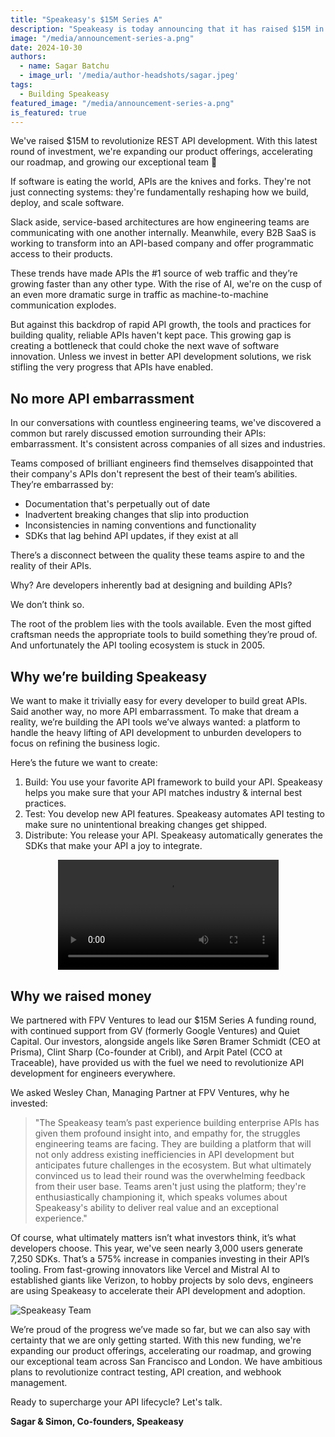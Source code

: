 ```yaml
---
title: "Speakeasy's $15M Series A"
description: "Speakeasy is today announcing that it has raised $15M in Series A funding from backers including Wesley Chan at FPV Ventures, GV and Quiet Capital."
image: "/media/announcement-series-a.png"
date: 2024-10-30
authors:
  - name: Sagar Batchu
  - image_url: '/media/author-headshots/sagar.jpeg'
tags:
  - Building Speakeasy
featured_image: "/media/announcement-series-a.png"
is_featured: true
---
```



<Callout title="TL;DR" variant="success">
We've raised $15M to revolutionize REST API development. With this latest round of investment, we're expanding our product offerings, accelerating our roadmap, and growing our exceptional team 🚀
</Callout>

If software is eating the world, APIs are the knives and forks. They're not just connecting systems: they're fundamentally reshaping how we build, deploy, and scale software.

Slack aside, service-based architectures are how engineering teams are communicating with one another internally. Meanwhile, every B2B SaaS is working to transform into an API-based company and offer programmatic access to their products.

These trends have made APIs the #1 source of web traffic and they’re growing faster than any other type. With the rise of AI, we're on the cusp of an even more dramatic surge in traffic as machine-to-machine communication explodes.

But against this backdrop of rapid API growth, the tools and practices for building quality, reliable APIs haven't kept pace. This growing gap is creating a bottleneck that could choke the next wave of software innovation. Unless we invest in better API development solutions, we risk stifling the very progress that APIs have enabled.

## No more API embarrassment

In our conversations with countless engineering teams, we've discovered a common but rarely discussed emotion surrounding their APIs: embarrassment. It's consistent across companies of all sizes and industries.

Teams composed of brilliant engineers find themselves disappointed that their company's APIs don't represent the best of their team’s abilities. They’re embarrassed by:

- Documentation that's perpetually out of date
- Inadvertent breaking changes that slip into production
- Inconsistencies in naming conventions and functionality
- SDKs that lag behind API updates, if they exist at all
  
There’s a disconnect between the quality these teams aspire to and the reality of their APIs.

Why? Are developers inherently bad at designing and building APIs?

We don’t think so.

The root of the problem lies with the tools available. Even the most gifted craftsman needs the appropriate tools to build something they’re proud of. And unfortunately the API tooling ecosystem is stuck in 2005.

## Why we’re building Speakeasy

We want to make it trivially easy for every developer to build great APIs. Said another way, no more API embarrassment. To make that dream a reality, we’re building the API tools we’ve always wanted: a platform to handle the heavy lifting of API development to unburden developers to focus on refining the business logic.

Here’s the future we want to create:

1. Build: You use your favorite API framework to build your API. Speakeasy helps you make sure that your API matches industry & internal best practices.
2. Test: You develop new API features. Speakeasy automates API testing to make sure no unintentional breaking changes get shipped.
3. Distribute: You release your API. Speakeasy automatically generates the SDKs that make your API a joy to integrate.


<div align="center" className="mt-10" >
  <video controls={false} loop={true} autoPlay={true} width="70%">
    <source src={video_url} type="video/mp4" />
  </video>
</div>

## Why we raised money

We partnered with FPV Ventures to lead our $15M Series A funding round, with continued support from GV (formerly Google Ventures) and Quiet Capital. Our investors, alongside angels like Søren Bramer Schmidt (CEO at Prisma), Clint Sharp (Co-founder at Cribl), and Arpit Patel (CCO at Traceable), have provided us with the fuel we need to revolutionize API development for engineers everywhere.

We asked Wesley Chan, Managing Partner at FPV Ventures, why he invested:

> "The Speakeasy team’s past experience building enterprise APIs has given them profound insight into, and empathy for, the struggles engineering teams are facing. They are building a platform that will not only address existing inefficiencies in API development but anticipates future challenges in the ecosystem. But what ultimately convinced us to lead their round was the overwhelming feedback from their user base. Teams aren't just using the platform; they're enthusiastically championing it, which speaks volumes about Speakeasy's ability to deliver real value and an exceptional experience."
>

Of course, what ultimately matters isn’t what investors think, it’s what developers choose. This year, we've seen nearly 3,000 users generate 7,250 SDKs. That’s a 575% increase in companies investing in their API’s tooling. From fast-growing innovators like Vercel and Mistral AI to established giants like Verizon, to hobby projects by solo devs, engineers are using Speakeasy to accelerate their API development and adoption.


<div className="mt-10 flex justify-center">
  <Image 
    src={teamImage} 
    alt="Speakeasy Team" 
    width={400}  
    height={300} 
    style={{ width: '70%', height: 'auto', align: 'center' }}
  />
</div>

We’re proud of the progress we’ve made so far, but we can also say with certainty that we are  only getting started. With this new funding, we're expanding our product offerings, accelerating our roadmap, and growing our exceptional team across San Francisco and London. We have ambitious plans to revolutionize contract testing, API creation, and webhook management.

Ready to supercharge your API lifecycle? Let's talk.

**Sagar & Simon, Co-founders, Speakeasy**
